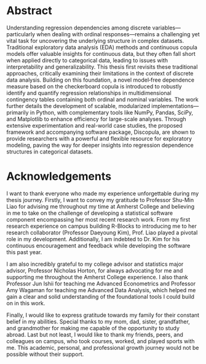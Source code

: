 # Abstract {.unnumbered}

Understanding regression dependencies among discrete variables—particularly when dealing with ordinal responses—remains a challenging yet vital task for uncovering the underlying structure in complex datasets. Traditional exploratory data analysis (EDA) methods and continuous copula models offer valuable insights for continuous data, but they often fall short when applied directly to categorical data, leading to issues with interpretability and generalizability. This thesis first revisits these traditional approaches, critically examining their limitations in the context of discrete data analysis. Building on this foundation, a novel model‐free dependence measure based on the checkerboard copula is introduced to robustly identify and quantify regression relationships in multidimensional contingency tables containing both ordinal and nominal variables. The work further details the development of scalable, modularized implementations—primarily in Python, with complementary tools like NumPy, Pandas, SciPy, and Matplotlib to enhance efficiency for large-scale analyses. Through extensive experimentation and real-world case studies, the proposed framework and accompanying software package, Discopula, are shown to provide researchers with a powerful and flexible resource for exploratory modeling, paving the way for deeper insights into regression dependence structures in categorical datasets.

# Acknowledgements {.unnumbered}

I want to thank everyone who made my experience unforgettable during my thesis journey. Firstly, I want to convey my gratitude to Professor Shu-Min Liao for advising me throughout my time at Amherst College and believing in me to take on the challenge of developing a statistical software component encompassing her most recent research work. From my first research experience on campus building R-Blocks to introducing me to her research collaborator (Professor Daeyoung Kim), Prof. Liao played a pivotal role in my development. Additionally, I am indebted to Dr. Kim for his continuous encouragement and feedback while developing the software this past year.

I am also incredibly grateful to my college advisor and statistics major advisor, Professor Nicholas Horton, for always advocating for me and supporting me throughout the Amherst College experience. I also thank Professor Jun Ishii for teaching me Advanced Econometrics and Professor Amy Wagaman for teaching me Advanced Data Analysis, which helped me gain a clear and solid understanding of the foundational tools I could build on in this work.

Finally, I would like to express gratitude towards my family for their constant belief in my abilities. Special thanks to my mom, dad, sister, grandfather, and grandmother for making me capable of the opportunity to study abroad. Last but not least, I would like to thank my friends, peers, and colleagues on campus, who took courses, worked, and played sports with me. This academic, personal, and professional growth journey would not be possible without their support.

```{=html}
<!--
The following line is required to transition from roman numeral page numbering to regular page numbering. Do not edit or remove. 
-->
```
\cleardoublepage\pagenumbering{arabic}\setcounter{page}{1}
